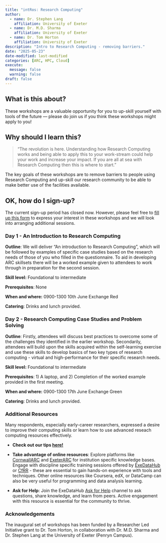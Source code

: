 ```yaml
---
title: "intRos: Research Computing"
author: 
  - name: Dr. Stephen Lang
    affiliation: University of Exeter
  - name: Dr. M.D. Sharma
    affiliation: University of Exeter
  - name: Dr. Tom Horton
    affiliation: University of Exeter
description: "Intro to Research Computing - removing barriers."
date: "2025-05-23"
date-modified: last-modified
categories: [ARC, HPC, Cloud]
execute:
  message: false
  warning: false
draft: false
---
```


## What is this about?

These workshops are a valuable opportunity for you to up-skill yourself with tools of the future — please do join us if you think these workshops might apply to you!

## Why should I learn this?

> "The revolution is here. Understanding how Research Computing works and being able to apply this to your work-stream could help your work and increase your impact. If you are all at sea with Research Computing then this is where to start."

The key goals of these workshops are to remove barriers to people using Research Computing and up-skill our research community to be able to make better use of the facilities available.

## OK, how do I sign-up?

The current sign-up period has closed now. However, please feel free to [fill up this form](https://forms.office.com/e/5aZMAVGENa) to express your interest in these workshops and we will look into arranging additional sessions.

### Day 1 - An Introduction to Research Computing

**Outline**: We will deliver "An introduction to Research Computing", which will be followed by examples of specific case studies based on the research needs of those of you who filled in the questionnaire. To aid in developing ARC skillsets there will be a worked example given to attendees to work through in preparation for the second session.

::: callout-note
**Skill level:** Foundational to intermediate

**Prerequisites**: None

**When and where:** 0900-1300 10th June Exchange Red

**Catering**: Drinks and lunch provided.
:::

### Day 2 - Research Computing Case Studies and Problem Solving

**Outline**: Firstly, attendees will discuss best practices to overcome some of the challenges they identified in the earlier workshop. Secondarily, attendees will build upon the skills acquired within the self-learning exercise and use these skills to develop basics of two key types of research computing - virtual and high-performance for their specific research needs.

::: callout-note
**Skill level:** Foundational to intermediate

**Prerequisites**: 1) A laptop, and 2) Completion of the worked example provided in the first meeting.

**When and where:** 0900-1300 17th June Exchange Green

**Catering**: Drinks and lunch provided.
:::

### Additional Resources

Many respondents, especially early-career researchers, expressed a desire to improve their computing skills or learn how to use advanced reseach computing resources effectively.

::: callout-note
-   **Check out our tips [here!](./tips.html)**

-   **Take advantage of online resources**: Explore platforms like [CornwallARC](https://universityofexeteruk.sharepoint.com/sites/CornwallARC) and [ExeterARC](https://universityofexeteruk.sharepoint.com/sites/ExeterARC) for institution specific knowledge bases. Engage with discipline specific training sessions offered by [ExeDataHub](https://exeter-data-analytics.github.io/) or [CfRR](https://coding-for-reproducible-research.github.io) - these are essential to gain hands-on experience with tools and techniques. Other online resources like Coursera, edX, or DataCamp can also be very useful for programming and data analysis learning.

-   **Ask for Help**: Join the ExeDataHub [Ask for Help](https://teams.microsoft.com/l/channel/19%3Afca419ee420d452489888196bf05aae8%40thread.tacv2/Ask%20for%20Help?groupId=fc065562-31db-4628-a506-1a58dcfd1c8b&tenantId=912a5d77-fb98-4eee-af32-1334d8f04a53) channel to ask questions, share knowledge, and learn from peers. Active engagement with this resource is essential for the community to thrive.
:::

### Acknowledgements

The inaugural set of workshops has been funded by a Researcher Led Initiative grant to Dr. Tom Horton, in collaboration with Dr. M.D. Sharma and Dr. Stephen Lang at the University of Exeter (Penryn Campus).
